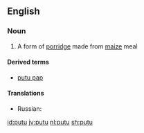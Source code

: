 {{also|puṯu}}

==English==

===Noun===
{{en-noun|-}}

# {{context|South Africa|lang=en}} A form of [[porridge]] made from [[maize]] meal

====Derived terms====
* [[putu pap]]

====Translations====
{{trans-top|putu}}
* Russian: {{t+|ru|мамалыга|f|tr=mamalyga|sc=Cyrl}}
{{trans-mid}}
{{trans-bottom}}

[[id:putu]]
[[jv:putu]]
[[nl:putu]]
[[sh:putu]]